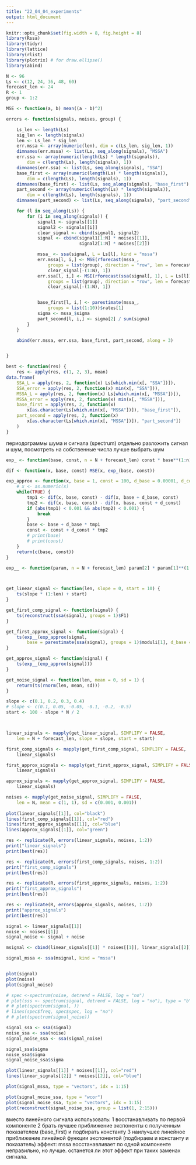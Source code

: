 ```yaml
---
title: "22_04_04_experiments"
output: html_document
---
```


```r
knitr::opts_chunk$set(fig.width = 8, fig.height = 8)
library(Rssa)
library(tidyr)
library(lattice)
library(rlist)
library(plotrix) # for draw.ellipse()
library(abind)
```

```r
N <- 96
Ls <- c(12, 24, 36, 48, 60)
forecast_len <- 24
R <- 1
group <- 1:2
```

```r
MSE <- function(a, b) mean((a - b)^2)

errors <- function(signals, noises, group) {

    Ls_len <- length(Ls)
    sig_len <- length(signals)
    len <- Ls_len * sig_len
    err.mssa <- array(numeric(len), dim = c(Ls_len, sig_len, 1))
    dimnames(err.mssa) <- list(Ls, seq_along(signals), "MSSA")
    err.ssa <- array(numeric(length(Ls) * length(signals)),
        dim = c(length(Ls), length(signals), 1))
    dimnames(err.ssa) <- list(Ls, seq_along(signals), "SSA")
    base_first <- array(numeric(length(Ls) * length(signals)),
        dim = c(length(Ls), length(signals), 1))
    dimnames(base_first) <- list(Ls, seq_along(signals), "base_first")
    part_second <- array(numeric(length(Ls) * length(signals)),
        dim = c(length(Ls), length(signals), 1))
    dimnames(part_second) <- list(Ls, seq_along(signals), "part_second")

    for (l in seq_along(Ls)) {
        for (i in seq_along(signals)) {
            signal1 <- signals[[1]]
            signal2 <- signals[[i]]
            clear_signal <- cbind(signal1, signal2)
            signal <- cbind(signal1[1:N] * noises[[1]],
                            signal2[1:N] * noises[[2]])

            mssa_ <- ssa(signal, L = Ls[l], kind = "mssa")
            err.mssa[l, i,] <- MSE(rforecast(mssa_,
                groups = list(group), direction = "row", len = forecast_len)[, 1],
                clear_signal[-(1:N), 1])
            err.ssa[l, i,] <- MSE(rforecast(ssa(signal[, 1], L = Ls[l]),
                groups = list(group), direction = "row", len = forecast_len),
                clear_signal[-(1:N), 1])


            base_first[l, i,] <- parestimate(mssa_,
                groups = list(1:10))$rates[1]
            sigma <- mssa_$sigma
            part_second[l, i,] <- sigma[2] / sum(sigma)
        }
    }

    abind(err.mssa, err.ssa, base_first, part_second, along = 3)


}

best <- function(res) {
    res <- apply(res, c(1, 2, 3), mean)
data.frame(
    SSA_L = apply(res, 2, function(x) Ls[which.min(x[, "SSA"])]),
    SSA_error = apply(res, 2, function(x) min(x[, "SSA"])),
    MSSA_L = apply(res, 2, function(x) Ls[which.min(x[, "MSSA"])]),
    MSSA_error = apply(res, 2, function(x) min(x[, "MSSA"])),
    base_first = apply(res, 2, function(x)
        x[as.character(Ls[which.min(x[, "MSSA"])]), "base_first"]),
    part_second = apply(res, 2, function(x)
        x[as.character(Ls[which.min(x[, "MSSA"])]), "part_second"])
    )
}
```


периодограммы шума и сигнала (spectrum)
отдельно разложить сигнал и шум, посмотреть на собственные числа
лучше выбрать шум

```r

exp_ <- function(base, const, n = N + forecast_len) const * base**(1:n)

dif <- function(x, base, const) MSE(x, exp_(base, const))

exp_approx <- function(x, base = 1, const = 100, d_base = 0.00001, d_const = 0.1) {
    # x <- as.numeric(x)
    while(TRUE) {
        tmp1 <- dif(x, base, const) - dif(x, base + d_base, const)
        tmp2 <- dif(x, base, const) - dif(x, base, const + d_const)
        if (abs(tmp1) < 0.001 && abs(tmp2) < 0.001) {
            break
        }
        base <- base + d_base * tmp1
        const <- const + d_const * tmp2
        # print(base)
        # print(const)
    }
    return(c(base, const))
}

exp__ <- function(param, n = N + forecast_len) param[2] * param[1]**(1:n)




```



```r
get_linear_signal <- function(len, slope = 0, start = 10) {
    ts(slope * (1:len) + start)
}

get_first_comp_signal <- function(signal) {
    ts(reconstruct(ssa(signal), groups = 1)$F1)
}

get_first_approx_signal <- function(signal) {
    ts(exp__(exp_approx(signal,
        base = parestimate(ssa(signal), groups = 1)$moduli[1], d_base = 0)))
}

get_approx_signal <- function(signal) {
    ts(exp__(exp_approx(signal)))
}

get_noise_signal <- function(len, mean = 0, sd = 1) {
    return(ts(rnorm(len, mean, sd)))
}
```


```r
slope <- c(0.1, 0.2, 0.3, 0.4)
# slope <- c(0.1, 0.05, -0.05, -0.1, -0.2, -0.5)
start <- 100 - slope * N / 2



linear_signals <- mapply(get_linear_signal, SIMPLIFY = FALSE,
    len = N + forecast_len, slope = slope, start = start)

first_comp_signals <- mapply(get_first_comp_signal, SIMPLIFY = FALSE,
    linear_signals)

first_approx_signals <- mapply(get_first_approx_signal, SIMPLIFY = FALSE,
    linear_signals)

approx_signals <- mapply(get_approx_signal, SIMPLIFY = FALSE,
    linear_signals)

noises <- mapply(get_noise_signal, SIMPLIFY = FALSE,
    len = N, mean = c(1, 1), sd = c(0.001, 0.001))
 
plot(linear_signals[[1]], col="black")
lines(first_comp_signals[[1]], col="red")
lines(first_approx_signals[[1]], col="blue")
lines(approx_signals[[1]], col="green")

```

```r
res <- replicate(R, errors(linear_signals, noises, 1:2))
print("linear_signals")
print(best(res))

res <- replicate(R, errors(first_comp_signals, noises, 1:2))
print("first_comp_signals")
print(best(res))

res <- replicate(R, errors(first_approx_signals, noises, 1:2))
print("first_approx_signals")
print(best(res))

res <- replicate(R, errors(approx_signals, noises, 1:2))
print("approx_signals")
print(best(res))
```


```r
signal <- linear_signals[[1]]
noise <- noises[[1]]
signal_noise <- signal + noise

msignal <- cbind(linear_signals[[1]] * noises[[1]], linear_signals[[2]] * noises[[2]])

signal_mssa <- ssa(msignal, kind = "mssa")


plot(signal)
plot(noise)
plot(signal_noise)

# spec <-spectrum(noise, detrend = FALSE, log = "no")
# plot(sss <- spectrum(signal, detrend = FALSE, log = "no"), type = "b", symbols = "o")
# # plot(spectrum(signal, ))
# lines(spec$freq, spec$spec, log = "no")
# # plot(spectrum(signal_noise))

signal_ssa <- ssa(signal)
noise_ssa <- ssa(noise)
signal_noise_ssa <- ssa(signal_noise)

signal_ssa$sigma
noise_ssa$sigma
signal_noise_ssa$sigma

plot(linear_signals[[1]] * noises[[1]], col="red")
lines(linear_signals[[2]] * noises[[2]], col="blue")

plot(signal_mssa, type = "vectors", idx = 1:15)

plot(signal_noise_ssa, type = "wcor")
plot(signal_noise_ssa, type = "vectors", idx = 1:15)
plot(reconstruct(signal_noise_ssa, group = list(1, 2:15)))
```


вместо линейного сигнала использовать:
1 восстанавливать по первой компоненте
2 брать лучшее приближение экспоненты с полученным показателем (base_first) и подбирать константу
3 наилучшее линейное приближение линейной функции экспонентой (подбираем и константу и показатель)
эффект: mssa восстанавливает по одной компоненте неправильно, но лучше.
останется ли этот эффект при таких заменах сигнала.
